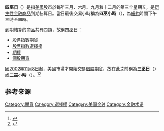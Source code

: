 '''四巫日'''（{{lang-en|Quadruple witching day}}）是指[[美國|美國]]股市於每年三月、六月、九月和十二月的第三个星期五，是[[衍生性金融商品|衍生性金融商品]]到期結算日。當日最後交易小時稱為'''四巫小時'''（{{lang-en|Quadruple witching hour}}），為[[紐約|紐約]]時間下午三時至四時。

到期結算的商品共有四類，故稱四巫日：
* [[股票指數期貨|股票指數期貨]]
* [[股票指數選擇權|股票指數選擇權]]
* [[期權|期權]]
* [[股票期貨|個股期貨]]

因[[2002年|2002年]][[11月8日|11月8日]]起，美國市場才開始交易[[個股期貨|個股期貨]]，故在此之前稱為'''三巫日'''（{{lang-en|Triple witching day}}）或'''三巫小時'''（{{lang-en|Triple witching hour}}）。<ref>{{cite web |title=Quadruple Witching |url=http://www.investopedia.com/terms/q/quadruplewitching.asp |publisher=Investopedia |access-date=2021-03-19 |archive-date=2021-06-18 |archive-url=https://web.archive.org/web/20210618124213/https://www.investopedia.com/terms/q/quadruplewitching.asp |dead-url=no }}</ref><ref>{{cite web |url=https://hitandruncandlesticks.com/what-is-triple-witching/ |title=What is triple witching? |last1=Saddler |first1=Rick |date=2014-06-25 |website=Hit & Run Candlesticks |publisher= |access-date=2016-07-01 |quote=This daylong event, which is sometimes referred to as “Freaky Friday,” is an important day for short-term investors because the markets tend to be turbulent and unpredictable, shifting erratically as traders attempt to offset their orders before the closing bell rings. |archive-date=2020-11-05 |archive-url=https://web.archive.org/web/20201105053149/https://hitandruncandlesticks.com/what-is-triple-witching/ |dead-url=no }}</ref>

== 参考来源 ==
<references/>

[[Category:期貨|Category:期貨]]
[[Category:選擇權|Category:選擇權]]
[[Category:美国金融|Category:美国金融]]
[[Category:金融术语|Category:金融术语]]